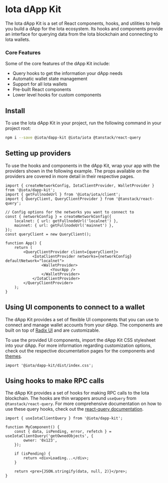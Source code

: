 # Iota dApp Kit

The Iota dApp Kit is a set of React components, hooks, and utilities to help you build a dApp for the
Iota ecosystem. Its hooks and components provide an interface for querying data from the Iota
blockchain and connecting to Iota wallets.

### Core Features

Some of the core features of the dApp Kit include:

- Query hooks to get the information your dApp needs
- Automatic wallet state management
- Support for all Iota wallets
- Pre-built React components
- Lower level hooks for custom components

## Install

To use the Iota dApp Kit in your project, run the following command in your project root:

```sh npm2yarn
npm i --save @iota/dapp-kit @iota/iota @tanstack/react-query
```

## Setting up providers

To use the hooks and components in the dApp Kit, wrap your app with the providers shown in the
following example. The props available on the providers are covered in more detail in their
respective pages.

```tsx
import { createNetworkConfig, IotaClientProvider, WalletProvider } from '@iota/dapp-kit';
import { getFullnodeUrl } from '@iota/iota/client';
import { QueryClient, QueryClientProvider } from '@tanstack/react-query';

// Config options for the networks you want to connect to
const { networkConfig } = createNetworkConfig({
	localnet: { url: getFullnodeUrl('localnet') },
	mainnet: { url: getFullnodeUrl('mainnet') },
});
const queryClient = new QueryClient();

function App() {
	return (
		<QueryClientProvider client={queryClient}>
			<IotaClientProvider networks={networkConfig} defaultNetwork="localnet">
				<WalletProvider>
					<YourApp />
				</WalletProvider>
			</IotaClientProvider>
		</QueryClientProvider>
	);
}
```

## Using UI components to connect to a wallet

The dApp Kit provides a set of flexible UI components that you can use to connect and manage wallet
accounts from your dApp. The components are built on top of
[Radix UI](https://www.radix-ui.com/primitives) and are customizable.

To use the provided UI components, import the dApp Kit CSS stylesheet into your dApp. For more
information regarding customization options, check out the respective documentation pages for the
components and [themes](https://wiki.iota.org/references/ts-sdk/dapp-kit/themes).

```tsx
import '@iota/dapp-kit/dist/index.css';
```

## Using hooks to make RPC calls

The dApp Kit provides a set of hooks for making RPC calls to the Iota blockchain. The hooks are thin
wrappers around `useQuery` from `@tanstack/react-query`. For more comprehensive documentation on how
to use these query hooks, check out the
[react-query documentation](https://tanstack.com/query/latest/docs/react/overview).

```tsx
import { useIotaClientQuery } from '@iota/dapp-kit';

function MyComponent() {
	const { data, isPending, error, refetch } = useIotaClientQuery('getOwnedObjects', {
		owner: '0x123',
	});

	if (isPending) {
		return <div>Loading...</div>;
	}

	return <pre>{JSON.stringify(data, null, 2)}</pre>;
}
```

